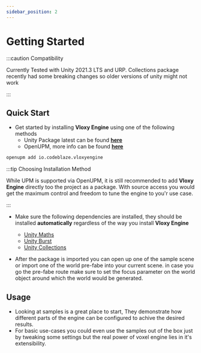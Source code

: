 ```yaml
---
sidebar_position: 2
---
```


# Getting Started

:::caution Compatibility

Currently Tested with Unity 2021.3 LTS and URP. Collections package recently had some breaking changes so older versions of unity might not work

:::

## Quick Start

- Get started by installing **Vloxy Engine** using one of the following methods
  - Unity Package latest can be found **[here](https://github.com/BLaZeKiLL/VloxyEngine/releases)**
  - OpenUPM, more info can be found **[here](https://openupm.com/packages/io.codeblaze.vloxyengine/)**
```bash title="OpenUPM Install Command"
openupm add io.codeblaze.vloxyengine
```

:::tip Choosing Installation Method

While UPM is supported via OpenUPM, it is still recommended to add **Vloxy Engine** directly too the project as a package.
With source access you would get the maximum control and freedom to tune the engine to you'r use case.

:::

- Make sure the following dependencies are installed, they should be installed **automatically** regardless of the way you install **Vloxy Engine**
  - [Unity Maths](https://docs.unity3d.com/Packages/com.unity.mathematics@1.2/manual/index.html)
  - [Unity Burst](https://docs.unity3d.com/Packages/com.unity.burst@1.7/manual/index.html)
  - [Unity Collections](https://docs.unity3d.com/Packages/com.unity.collections@1.2/manual/index.html)

- After the package is imported you can open up one of the sample scene or import one of the world pre-fabe into your current scene.
in case you go the pre-fabe route make sure to set the focus parameter on the world object around which the world would be generated.

## Usage
- Looking at samples is a great place to start, They demonstrate how different parts of the engine can be configured to achive the desired results.
- For basic use-cases you could even use the samples out of the box just by tweaking some settings but the real power of voxel engine lies in it's extensibility.